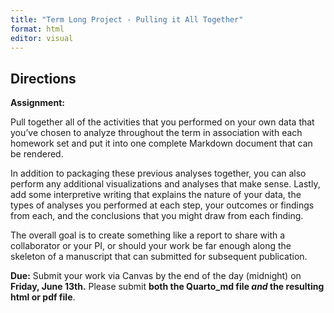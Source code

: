 ```yaml
---
title: "Term Long Project - Pulling it All Together"
format: html
editor: visual
---
```


## Directions

**Assignment:**

Pull together all of the activities that you performed on your own data that you've chosen to analyze throughout the term in association with each homework set and put it into one complete Markdown document that can be rendered.

In addition to packaging these previous analyses together, you can also perform any additional visualizations and analyses that make sense. Lastly, add some interpretive writing that explains the nature of your data, the types of analyses you performed at each step, your outcomes or findings from each, and the conclusions that you might draw from each finding.

The overall goal is to create something like a report to share with a collaborator or your PI, or should your work be far enough along the skeleton of a manuscript that can submitted for subsequent publication.

**Due:** Submit your work via Canvas by the end of the day (midnight) on **Friday, June 13th.** Please submit **both the Quarto_md file *and* the resulting html or pdf file**.

## 
